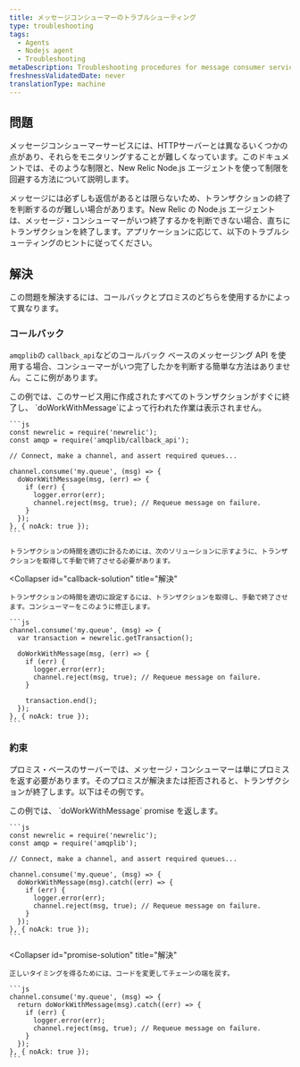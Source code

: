 ```yaml
---
title: メッセージコンシューマーのトラブルシューティング
type: troubleshooting
tags:
  - Agents
  - Nodejs agent
  - Troubleshooting
metaDescription: Troubleshooting procedures for message consumer services monitored by New Relic's Node.js agent.
freshnessValidatedDate: never
translationType: machine
---
```


## 問題

メッセージコンシューマーサービスには、HTTPサーバーとは異なるいくつかの点があり、それらをモニタリングすることが難しくなっています。このドキュメントでは、そのような制限と、New Relic Node.js エージェントを使って制限を回避する方法について説明します。

メッセージには必ずしも返信があるとは限らないため、トランザクションの終了を判断するのが難しい場合があります。New Relic の Node.js エージェントは、メッセージ・コンシューマーがいつ終了するかを判断できない場合、直ちにトランザクションを終了します。アプリケーションに応じて、以下のトラブルシューティングのヒントに従ってください。

## 解決

この問題を解決するには、コールバックとプロミスのどちらを使用するかによって異なります。

### コールバック

`amqplib`の `callback_api`などのコールバック ベースのメッセージング API を使用する場合、コンシューマーがいつ完了したかを判断する簡単な方法はありません。ここに例があります。

<CollapserGroup>
  <Collapser
    id="callback-problem"
    title="コールバック問題"
  >
    この例では、このサービス用に作成されたすべてのトランザクションがすぐに終了し、 `doWorkWithMessage`によって行われた作業は表示されません。

    ```js
    const newrelic = require('newrelic');
    const amqp = require('amqplib/callback_api');

    // Connect, make a channel, and assert required queues...

    channel.consume('my.queue', (msg) => {
      doWorkWithMessage(msg, (err) => {
        if (err) {
          logger.error(err);
          channel.reject(msg, true); // Requeue message on failure.
        }
      });
    }, { noAck: true });
    ```

    トランザクションの時間を適切に計るためには、次のソリューションに示すように、トランザクションを取得して手動で終了させる必要があります。
  </Collapser>

  <Collapser
    id="callback-solution"
    title="解決"
  >
    トランザクションの時間を適切に設定するには、トランザクションを取得し、手動で終了させます。コンシューマーをこのように修正します。

    ```js
    channel.consume('my.queue', (msg) => {
      var transaction = newrelic.getTransaction();

      doWorkWithMessage(msg, (err) => {
        if (err) {
          logger.error(err);
          channel.reject(msg, true); // Requeue message on failure.
        }

        transaction.end();
      });
    }, { noAck: true });
    ```
  </Collapser>
</CollapserGroup>

### 約束

プロミス・ベースのサーバーでは、メッセージ・コンシューマーは単にプロミスを返す必要があります。そのプロミスが解決または拒否されると、トランザクションが終了します。以下はその例です。

<CollapserGroup>
  <Collapser
    id="promise-problem"
    title="プロミス問題"
  >
    この例では、 `doWorkWithMessage` promise を返します。

    ```js
    const newrelic = require('newrelic');
    const amqp = require('amqplib');

    // Connect, make a channel, and assert required queues...

    channel.consume('my.queue', (msg) => {
      doWorkWithMessage(msg).catch((err) => {
        if (err) {
          logger.error(err);
          channel.reject(msg, true); // Requeue message on failure.
        }
      });
    }, { noAck: true });
    ```
  </Collapser>

  <Collapser
    id="promise-solution"
    title="解決"
  >
    正しいタイミングを得るためには、コードを変更してチェーンの端を戻す。

    ```js
    channel.consume('my.queue', (msg) => {
      return doWorkWithMessage(msg).catch((err) => {
        if (err) {
          logger.error(err);
          channel.reject(msg, true); // Requeue message on failure.
        }
      });
    }, { noAck: true });
    ```
  </Collapser>
</CollapserGroup>
